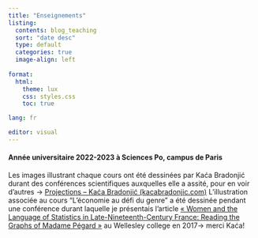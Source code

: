 ```yaml
---
title: "Enseignements"
listing:
  contents: blog_teaching
  sort: "date desc"
  type: default
  categories: true
  image-align: left
  
format:
  html:
    theme: lux
    css: styles.css
    toc: true

lang: fr   

editor: visual
---
```


#### Année universitaire 2022-2023 à Sciences Po, campus de Paris

Les images illustrant chaque cours ont été dessinées par Kaća Bradonjić durant des conférences scientifiques auxquelles elle a assité, pour en voir d'autres -\> [Projections -- Kaća Bradonjić (kacabradonjic.com)](http://kacabradonjic.com/projections/) L'illustration associée au cours "L'économie au défi du genre" a été dessinée pendant une conférence durant laquelle je présentais l'article [« Women and the Language of Statistics in Late-Nineteenth-Century France: Reading the Graphs of Madame Pégard »](pdf/pegard.pdf) au Wellesley college en 2017-\> merci Kaća!
